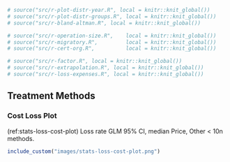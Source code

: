 ```r
# source("src/r-plot-distr-year.R", local = knitr::knit_global())
# source("src/r-plot-distr-groups.R", local = knitr::knit_global())
# source("src/r-bland-altman.R", local = knitr::knit_global())

# source("src/r-operation-size.R",    local = knitr::knit_global())
# source("src/r-migratory.R",         local = knitr::knit_global())
# source("src/r-cert-org.R",          local = knitr::knit_global())

# source("src/r-factor.R", local = knitr::knit_global())
# source("src/r-extrapolation.R", local = knitr::knit_global())
# source("src/r-loss-expenses.R", local = knitr::knit_global())
```


## Treatment Methods
### Cost Loss Plot

(ref:stats-loss-cost-plot) Loss rate GLM 95% CI, median Price, Other < 10n methods.

```r
include_custom("images/stats-loss-cost-plot.png")
```
